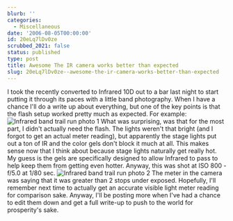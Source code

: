 ```yaml
---
blurb: ''
categories:
  - Miscellaneous
date: '2006-08-05T00:00:00'
id: 20eLq7lDv0ze
scrubbed_2021: false
status: published
type: post
title: Awesome The IR camera works better than expected
slug: 20eLq7lDv0ze--awesome-the-ir-camera-works-better-than-expected
---
```


I took the recently converted to Infrared 10D out to a bar last
night to start putting it through its paces with a little band
photography. When I have a chance I'll do a write up about
everything, but one of the key points is that the flash setup
worked pretty much as expected. For example:
![Infrared band trail run photo 1](http://www.alanwsmith.com/blog/wp-content/uploads/20060805-011554-01.jpg "Infrared band trail run photo 1")
What was surprising, was that for the most part, I didn't actually
need the flash. The lights weren't that bright (and I forgot to get
an actual meter reading), but apparently the stage lights put out a
ton of IR and the color gels don't block it much at all. This makes
sense now that I think about because stage lights naturally get
really hot. My guess is the gels are specifically designed to allow
Infrared to pass to help keep them from getting even hotter.
Anyway, this was shot at ISO 800 - f/5.0 at 1/80 sec.
![Infrared band trail run photo 2](http://www.alanwsmith.com/blog/wp-content/uploads/20060805-011816-01.jpg "Infrared band trail run photo 2")
The meter in the camera was saying that it was greater than 2 stops
under exposed. Hopefully, I'll remember next time to actually get
an accurate visible light meter reading for comparison sake.
Anyway, I'll be posting more when I've had a chance to edit them
down and get a full write-up to push to the world for prosperity's
sake.
